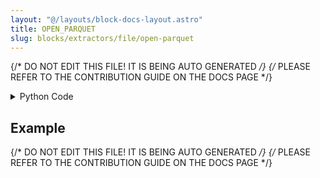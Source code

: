 ```yaml
---
layout: "@/layouts/block-docs-layout.astro"
title: OPEN_PARQUET
slug: blocks/extractors/file/open-parquet
---
```


{/* DO NOT EDIT THIS FILE! IT IS BEING AUTO GENERATED */}
{/* PLEASE REFER TO THE CONTRIBUTION GUIDE ON THE DOCS PAGE */}


<PythonDocsDisplay docstring={docstring} />
<details>
<summary>Python Code</summary>

```python
from os import path
from flojoy import flojoy, DataFrame
import pandas as pd


@flojoy(deps={"pyarrow": "12.0.1", "fastparquet": "2023.7.0"})
def OPEN_PARQUET(file_path: str = "") -> DataFrame:
    """The OPEN_PARQUET node loads a local file of the .parquet file format. It then returns the file as a pandas.Dataframe type.

    Inputs
    ------
    default: None

    Parameters
    ----------
    file_path : str
        File path to the .parquet file or an URL of a .parquet file.

    Returns
    -------
    DataFrame
        DataFrame loaded from .parquet file
    """

    if file_path[-8:] != ".parquet":
        raise ValueError(f"File type {file_path[-8:]} unsupported.")

    if not path.exists(file_path):
        raise ValueError("File path does not exist!")

    read_parquet = pd.read_parquet(file_path)

    return DataFrame(df=read_parquet)

```

[Find this Flojoy Block on GitHub](https://github.com/flojoy-ai/blocks/blob/main/blocks/EXTRACTORS/FILE/OPEN_PARQUET/OPEN_PARQUET.py)

</details>

## Example


<GetHelpWidget />


<AppDisplay app={app} blockName="OPEN_PARQUET" client:visible />


<Example />

{/* DO NOT EDIT THIS FILE! IT IS BEING AUTO GENERATED */}
{/* PLEASE REFER TO THE CONTRIBUTION GUIDE ON THE DOCS PAGE */}
